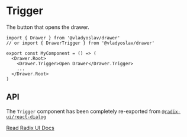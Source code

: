 # Trigger

The button that opens the drawer.

```tsx copy
import { Drawer } from '@vladyoslav/drawer'
// or import { DrawerTrigger } from '@vladyoslav/drawer'

export const MyComponent = () => (
  <Drawer.Root>
    <Drawer.Trigger>Open Drawer</Drawer.Trigger>
    ...
  </Drawer.Root>
)
```

## API

The `Trigger` component has been completely re-exported from [`@radix-ui/react-dialog`](https://www.radix-ui.com/primitives/docs/components/dialog#trigger)

[Read Radix UI Docs](https://www.radix-ui.com/primitives/docs/components/dialog#trigger)
